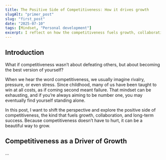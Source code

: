 ```yaml
---
title: The Positive Side of Competitiveness: How it drives growth
slugAlt: "primer_post"
slug: "first_post"
date: "2025-07-10"
tags: [Mindset, "Personal development"]
excerpt: I reflect on how the competitiveness fuels growth, collaboration and long-term success.
---
```


## Introduction

What if competitiveness wasn’t about defeating others, but about becoming the best version of yourself?

When we hear the word competitiveness, we usually imagine rivalry, pressure, or even stress. 
Since childhood, many of us have been taught to win at all costs, as if coming second meant failure. 
That mindset can be exhausting, and if you’re always aiming to be number one, you may eventually find yourself standing alone.

In this post, I want to shift the perspective and explore the positive side of competitiveness, the kind that fuels growth, collaboration, and long-term success. 
Because competitiveness doesn’t have to hurt, it can be a beautiful way to grow.

## Competitiveness as a Driver of Growth



...